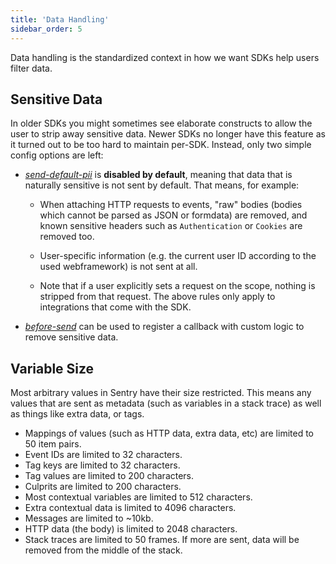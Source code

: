 ```yaml
---
title: 'Data Handling'
sidebar_order: 5
---
```


Data handling is the standardized context in how we want SDKs help users filter data.

## Sensitive Data

In older SDKs you might sometimes see elaborate constructs to allow the user to strip away sensitive data. Newer SDKs no longer have this feature as it turned out to be too hard to maintain per-SDK. Instead, only two simple config options are left:

- [_send-default-pii_](https://docs.sentry.io/error-reporting/configuration/#send-default-pii) is **disabled by default**, meaning that data that is naturally sensitive is not sent by default. That means, for example:

  - When attaching HTTP requests to events, "raw" bodies (bodies which cannot be parsed as JSON or formdata) are removed, and known sensitive headers such as `Authentication` or `Cookies` are removed too.

  - User-specific information (e.g. the current user ID according to the used webframework) is not sent at all.

  - Note that if a user explicitly sets a request on the scope, nothing is stripped from that request. The above rules only apply to integrations that come with the SDK.

- [_before-send_](https://docs.sentry.io/error-reporting/configuration/#before-send) can be used to register a callback with custom logic to remove sensitive data.

## Variable Size

Most arbitrary values in Sentry have their size restricted. This means any values that are sent as metadata (such as variables in a stack trace) as well as things like extra data, or tags.

-   Mappings of values (such as HTTP data, extra data, etc) are limited to 50 item pairs.
-   Event IDs are limited to 32 characters.
-   Tag keys are limited to 32 characters.
-   Tag values are limited to 200 characters.
-   Culprits are limited to 200 characters.
-   Most contextual variables are limited to 512 characters.
-   Extra contextual data is limited to 4096 characters.
-   Messages are limited to ~10kb.
-   HTTP data (the body) is limited to 2048 characters.
-   Stack traces are limited to 50 frames. If more are sent, data will be
    removed from the middle of the stack.

